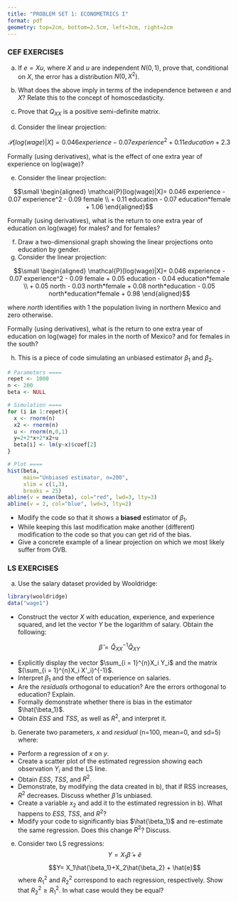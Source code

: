 ```yaml
---
title: "PROBLEM SET 1: ECONOMETRICS I"
format: pdf
geometry: top=2cm, bottom=2.5cm, left=3cm, right=2cm
---
```


### CEF EXERCISES

a) If $e = X u$, where $X$ and $u$ are independent $N(0,1)$, prove that, conditional on $X$, the error has a distribution $N(0, X^2)$.

b) What does the above imply in terms of the independence between $e$ and $X$? Relate this to the concept of homoscedasticity.

c) Prove that $Q_{XX}$ is a positive semi-definite matrix.

d) Consider the linear projection:

$$\mathcal{P}[log(wage)|X]= 0.046 experience - 0.07 experience^2 + 0.11 education + 2.3$$ 

Formally (using derivatives), what is the effect of one extra year of experience on log(wage)?

e) Consider the linear projection: 

$$\small
\begin{aligned}
\mathcal{P}[log(wage)|X]= 0.046 experience - 0.07 experience^2 - 0.09 female \\ + 0.11 education - 0.07 education*female + 1.06
\end{aligned}$$ 

Formally (using derivatives), what is the return to one extra year of education on log(wage) for males? and for females?

f) Draw a two-dimensional graph showing the linear projections onto education by gender.   
g) Consider the linear projection: 

$$\small 
\begin{aligned}
\mathcal{P}[log(wage)|X]= 0.046 experience - 0.07 experience^2 - 0.09 female + 0.05 education - 0.04 education*female \\ 
+ 0.05 north - 0.03 north*female + 0.08 north*education - 0.05 north*education*female + 0.98
\end{aligned}$$ 

where *north* identifies with 1 the population living in northern Mexico and zero otherwise.  

Formally (using derivatives), what is the return to one extra year of education on log(wage) for males in the north of Mexico? and for females in the south?

\newpage

h) This is a piece of code simulating an unbiased estimator $\beta_1$ and $\beta_2$.

```r
# Parameters ====
repet <- 1000
n <- 200
beta <- NULL

# Simulation ====
for (i in 1:repet){
  x <- rnorm(n)
  x2 <- rnorm(n) 
  u <- rnorm(n,0,1)
  y=2+2*x+2*x2+u
  beta[i] <- lm(y~x)$coef[2] 
}

# Plot ====
hist(beta, 
     main="Unbiased estimator, n=200", 
     xlim = c(1,3), 
     breaks = 25) 
abline(v = mean(beta), col="red", lwd=3, lty=3)
abline(v = 2, col="blue", lwd=3, lty=2)
```

- Modify the code so that it shows a **biased** estimator of $\beta_1$. 
- While keeping this last modification make another (different) modification to the code so that you can get rid of the bias. 
- Give a concrete example of a linear projection on which we most likely suffer from OVB. 

\newpage

### LS EXERCISES

a) Use the salary dataset provided by Wooldridge:

```r
library(wooldridge)
data("wage1")
```

- Construct the vector $X$ with education, experience, and experience squared, and let the vector $Y$ be the logarithm of salary. Obtain the following:

$$\hat{\beta}=\hat{Q}_{XX}^{-1} \hat{Q}_{XY}$$

- Explicitly display the vector $\sum_{i = 1}^{n}X_i Y_i$ and the matrix $(\sum_{i = 1}^{n}X_i X'_i)^{-1}$.
- Interpret $\beta_1$ and the effect of experience on salaries.
- Are the *residuals* orthogonal to education? Are the errors orthogonal to education? Explain.
- Formally demonstrate whether there is bias in the estimator $\hat{\beta_1}$.
- Obtain $ESS$ and $TSS$, as well as $R^2$, and interpret it.

b) Generate two parameters, $x$ and $residual$ (n=100, mean=0, and sd=5) where:
\begin{verbatim}
y <- 15 + (7 * x) + residual
\end{verbatim}

- Perform a regression of $x$ on $y$.
- Create a scatter plot of the estimated regression showing each observation $Y_i$ and the LS line.
- Obtain $ESS$, $TSS$, and $R^2$.
- Demonstrate, by modifying the data created in b), that if RSS increases, $R^2$ decreases. Discuss whether $\hat{\beta}$ is unbiased.
- Create a variable $x_2$ and add it to the estimated regression in b). What happens to $ESS$, $TSS$, and $R^2$?
- Modify your code to significantly bias $\hat{\beta_1}$ and re-estimate the same regression. Does this change $R^2$? Discuss.

e) Consider two LS regressions:
$$Y= X_1\tilde{\beta}+\tilde{e}$$
$$Y= X_1\hat{\beta_1}+X_2\hat{\beta_2} + \hat{e}$$
where $R^2_1$ and $R^2_2$ correspond to each regression, respectively. Show that $R^2_2 \ge R^2_1$. In what case would they be equal?

